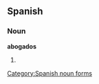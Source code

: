 ==Spanish==

===Noun===
'''abogados'''

# {{plural of|[[abogado]]|lang=Spanish}}

[[Category:Spanish noun forms]]